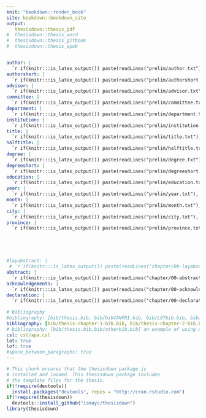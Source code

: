 ```yaml
---
knit: "bookdown::render_book"
site: bookdown::bookdown_site
output: 
   thesisdown::thesis_pdf
#  thesisdown::thesis_word
#  thesisdown::thesis_gitbook
#  thesisdown::thesis_epub


author: |
  `r if(knitr:::is_latex_output()) paste(readLines("prelim/author.txt"), collapse = '\n  ')`
authorshort: |
  `r if(knitr:::is_latex_output()) paste(readLines("prelim/authorshort.txt"), collapse = '\n  ')`
advisor: |
  `r if(knitr:::is_latex_output()) paste(readLines("prelim/advisor.txt"), collapse = '\n  ')`
committee: |
  `r if(knitr:::is_latex_output()) paste(readLines("prelim/committee.txt"), collapse = '\n  ')`
department: |
  `r if(knitr:::is_latex_output()) paste(readLines("prelim/department.txt"), collapse = '\n  ')`
institution: |
  `r if(knitr:::is_latex_output()) paste(readLines("prelim/institution.txt"), collapse = '\n  ')`
title: |
  `r if(knitr:::is_latex_output()) paste(readLines("prelim/title.txt"), collapse = '\n  ')`
halftitle: |
  `r if(knitr:::is_latex_output()) paste(readLines("prelim/halftitle.txt"), collapse = '\n  ')`
degree: |
  `r if(knitr:::is_latex_output()) paste(readLines("prelim/degree.txt"), collapse = '\n  ')`
degreeshort: |
  `r if(knitr:::is_latex_output()) paste(readLines("prelim/degreeshort.txt"), collapse = '\n  ')`
education: |
  `r if(knitr:::is_latex_output()) paste(readLines("prelim/education.txt"), collapse = '\n  ')`
year: |
  `r if(knitr:::is_latex_output()) paste(readLines("prelim/year.txt"), collapse = '\n  ')`
month: |
  `r if(knitr:::is_latex_output()) paste(readLines("prelim/month.txt"), collapse = '\n  ')`
city: |
  `r if(knitr:::is_latex_output()) paste(readLines("prelim/city.txt"), collapse = '\n  ')`
province: |
  `r if(knitr:::is_latex_output()) paste(readLines("prelim/province.txt"), collapse = '\n  ')`





#layabstract: |
 # `r if(knitr:::is_latex_output()) paste(readLines("chapter/00-layabstract.Rmd"), collapse = '\n  ')`
abstract: |
  `r if(knitr:::is_latex_output()) paste(readLines("chapter/00-abstract.Rmd"), collapse = '\n  ')`
acknowledgements: |
  `r if(knitr:::is_latex_output()) paste(readLines("chapter/00-acknowledgements.Rmd"), collapse = '\n  ')`
declaration: |
  `r if(knitr:::is_latex_output()) paste(readLines("chapter/00-declaration.Rmd"), collapse = '\n  ')`
  
# Bibliography  
#bibliography: [bib/thesis.bib, bib/bibCANFDI.bib, bib/LGTbib.bib, bib/SDTbib.bib]
bibliography: [bib/thesis-chapter-1-bib.bib, bib/thesis-chapter-2-bib.bib, bib/thesis-chapter-3-bib.bib, bib/thesis-chapter-4-bib.bib, bib/bibCANFDI.bib, bib/LGTbib.bib, bib/SDTbib.bib]
# bibliography: [bib/thesis.bib,bib/otherbib.bib] an example of using multiple .bib files
csl: csl/apa.csl
lot: true
lof: true
#space_between_paragraphs: true
---
```


<!--
Above is the YAML (YAML Ain't Markup Language) header that includes a lot of metadata used to produce the document.  Be careful with spacing in this header!
-->

<!--
If you receive a duplicate label error after knitting, make sure to delete the index.Rmd file and then knit again.
-->

```r
# This chunk ensures that the thesisdown package is
# installed and loaded. This thesisdown package includes
# the template files for the thesis.
if(!require(devtools))
  install.packages("devtools", repos = "http://cran.rstudio.com")
if(!require(thesisdown))
  devtools::install_github("ismayc/thesisdown")
library(thesisdown)
```







